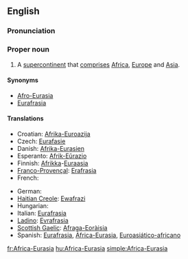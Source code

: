 {{wikipedia}}
==English==

===Pronunciation===
{{a|US}} {{IPA|/ˈæf.rɪk.ə.jʊrˈeɪ.ʒə/}}

===Proper noun===
{{en-proper noun|sg=[[Africa]]-[[Eurasia]]}}

# A [[supercontinent]] that [[comprise|comprises]] [[Africa]], [[Europe]] and [[Asia]].

====Synonyms====
* [[Afro-Eurasia]]
* [[Eurafrasia]]

====Translations====
{{trans-top|supercontinent}}
* Croatian: [[Afrika-Euroazija]]
* Czech: [[Eurafasie]]
* Danish: [[Afrika-Eurasien]]
* Esperanto: [[Afrik-Eŭrazio]]
* Finnish: [[Afrikka]]-[[Euraasia]]
* [[Franco-Provençal]]: [[Erafrasia]]
* French: {{t+|fr|Eurafrasie}}
{{trans-mid}}
* German: {{t+|de|Afrika-Eurasien}}
* [[Haitian Creole]]: [[Ewafrazi]]
* Hungarian: {{t+|hu|Afro-Eurázsia}}
* Italian: [[Eurafrasia]]
* [[Ladino]]: [[Evrafrasia]]
* [[Scottish Gaelic]]: [[Afraga-Eoràisia]]
* Spanish: [[Eurafrasia]], [[África-Eurasia]], [[Euroasiático-africano]]
{{trans-bottom}}

[[fr:Africa-Eurasia]]
[[hu:Africa-Eurasia]]
[[simple:Africa-Eurasia]]